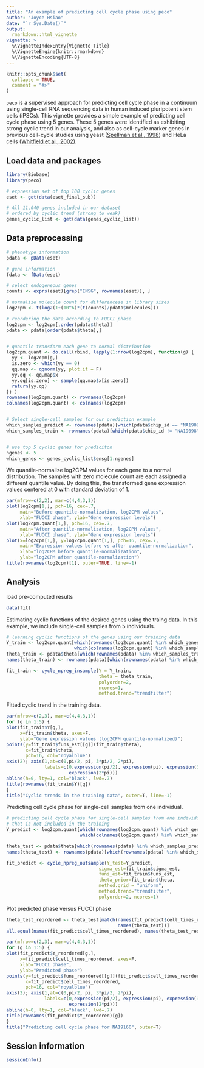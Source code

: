 ```yaml
---
title: "An example of predicting cell cycle phase using peco"
author: "Joyce Hsiao"
date: "`r Sys.Date()`"
output: 
  rmarkdown::html_vignette
vignette: >
  %\VignetteIndexEntry{Vignette Title}
  %\VignetteEngine{knitr::rmarkdown}
  %\VignetteEncoding{UTF-8}
---
```


```r
knitr::opts_chunk$set(
  collapse = TRUE,
  comment = "#>"
)
```

`peco` is a supervised approach for predicting cell cycle phase in a continuum using single-cell RNA sequencing data in human induced pluripotent stem cells (iPSCs). This vignette provides a simple example of predicting cell cycle phase using 5 genes. These 5 genes were identified as exhibiting strong cyclic trend in our analysis, and also as cell-cycle marker genes in previous cell-cycle studies using yeast ([Spellman et al., 1998](spellman)) and HeLa cells ([Whitfield et al., 2002](whitfield)).  


[spellman]: https://www.ncbi.nlm.nih.gov/pmc/articles/PMC25624/
[whitfield]: https://www.ncbi.nlm.nih.gov/pmc/articles/PMC117619/


## Load data and packages

```r
library(Biobase)
library(peco)

# expression set of top 100 cyclic genes
eset <- get(data(eset_final_sub))

# All 11,040 genes included in our dataset
# ordered by cyclic trend (strong to weak)
genes_cyclic_list <- get(data(genes_cyclic_list))
```

## Data preprocessing

```r
# phenotype information
pdata <- pData(eset)

# gene information
fdata <- fData(eset)

# select endogeneous genes
counts <- exprs(eset)[grep("ENSG", rownames(eset)), ]

# normalize molecule count for differencese in library sizes
log2cpm <- t(log2(1+(10^6)*(t(counts)/pdata$molecules)))

# reordering the data according to FUCCI phase
log2cpm <- log2cpm[,order(pdata$theta)]
pdata <- pdata[order(pdata$theta),]


# quantile-transform each gene to normal distribution
log2cpm.quant <- do.call(rbind, lapply(1:nrow(log2cpm), function(g) {
  yy <- log2cpm[g,]
  is.zero <- which(yy == 0)
  qq.map <- qqnorm(yy, plot.it = F)
  yy.qq <- qq.map$x
  yy.qq[is.zero] <- sample(qq.map$x[is.zero])
  return(yy.qq)
}) )
rownames(log2cpm.quant) <- rownames(log2cpm)
colnames(log2cpm.quant) <- colnames(log2cpm)


# Select single-cell samples for our prediction example
which_samples_predict <- rownames(pdata)[which(pdata$chip_id == "NA19098")]
which_samples_train <- rownames(pdata)[which(pdata$chip_id != "NA19098")]


# use top 5 cyclic genes for prediciton
ngenes <- 5
which_genes <- genes_cyclic_list$ensg[1:ngenes]
```


We quantile-normalize log2CPM values for each gene to a normal distribution. The samples with zero molecule count are each assigned a different quantile value. By doing this, the transformed gene expression values centered at 0 with standard deviation of 1. 

```r
par(mfrow=c(2,2), mar=c(4,4,3,1))
plot(log2cpm[1,], pch=16, cex=.7,
     main="Before quantile-normalization, log2CPM values",
     xlab="FUCCI phase", ylab="Gene expression levels")
plot(log2cpm.quant[1,], pch=16, cex=.7,
     main="After quantile-normalization, log2CPM values",
     xlab="FUCCI phase", ylab="Gene expression levels")
plot(x=log2cpm[1,], y=log2cpm.quant[1,], pch=16, cex=.7,
     main="Expression values before vs after quantile-normalization",
     xlab="log2CPM before quantile-normalization", 
     ylab="log2CPM after quantile-normalization")
title(rownames(log2cpm)[1], outer=TRUE, line=-1)
```

## Analysis

load pre-computed results

```r
data(fit)
```

Estimating cyclic functions of the desired genes using the traing data. In this example, we include single-cell samples from 5 individuals.

```r
# learning cyclic functions of the genes using our training data
Y_train <- log2cpm.quant[which(rownames(log2cpm.quant) %in% which_genes), 
                         which(colnames(log2cpm.quant) %in% which_samples_train)]
theta_train <- pdata$theta[which(rownames(pdata) %in% which_samples_train)]
names(theta_train) <- rownames(pdata)[which(rownames(pdata) %in% which_samples_train)]
```

```r
fit_train <- cycle_npreg_insample(Y = Y_train,
                                  theta = theta_train,
                                  polyorder=2,
                                  ncores=1,
                                  method.trend="trendfilter")
```

Fitted cyclic trend in the training data.

```r
par(mfrow=c(2,3), mar=c(4,4,3,1))
for (g in 1:5) {
plot(fit_train$Y[g,], 
     x=fit_train$theta, axes=F,
     ylab="Gene expression values (log2CPM quantile-normalized)")
points(y=fit_train$funs_est[[g]](fit_train$theta),
       x=fit_train$theta,
       pch=16, col="royalblue")
axis(2); axis(1,at=c(0,pi/2, pi, 3*pi/2, 2*pi),
              labels=c(0,expression(pi/2), expression(pi), expression(3*pi/2),
                       expression(2*pi)))
abline(h=0, lty=1, col="black", lwd=.7)
title(rownames(fit_train$Y)[g])
}
title("Cyclic trends in the training data", outer=T, line=-1)
```

Predicting cell cycle phase for single-cell samples from one individual.

```r
# predicting cell cycle phase for single-cell samples from one individual
# that is not included in the training 
Y_predict <- log2cpm.quant[which(rownames(log2cpm.quant) %in% which_genes),
                           which(colnames(log2cpm.quant) %in% which_samples_predict)]

theta_test <- pdata$theta[which(rownames(pdata) %in% which_samples_predict)]
names(theta_test) <- rownames(pdata)[which(rownames(pdata) %in% which_samples_predict)]
```

```r
fit_predict <- cycle_npreg_outsample(Y_test=Y_predict,
                                  sigma_est=fit_train$sigma_est,
                                  funs_est=fit_train$funs_est,
                                  theta_prior=fit_train$theta,
                                  method.grid = "uniform",
                                  method.trend="trendfilter",
                                  polyorder=2, ncores=1)
```


Plot predicted phase versus FUCCI phase 

```r
theta_test_reordered <- theta_test[match(names(fit_predict$cell_times_reordered),
                                         names(theta_test))]
all.equal(names(fit_predict$cell_times_reordered), names(theta_test_reordered))

par(mfrow=c(2,3), mar=c(4,4,3,1))
for (g in 1:5) {
plot(fit_predict$Y_reordered[g,], 
     x=fit_predict$cell_times_reordered, axes=F,
     xlab="FUCCI phase",
     ylab="Predicted phase")
points(y=fit_predict$funs_reordered[[g]](fit_predict$cell_times_reordered), 
       x=fit_predict$cell_times_reordered,
       pch=16, col="royalblue")
axis(2); axis(1,at=c(0,pi/2, pi, 3*pi/2, 2*pi),
              labels=c(0,expression(pi/2), expression(pi), expression(3*pi/2),
                       expression(2*pi)))
abline(h=0, lty=1, col="black", lwd=.7)
title(rownames(fit_predict$Y_reordered)[g])
}
title("Predicting cell cycle phase for NA19160", outer=T)
```



## Session information

```r
sessionInfo()
```

